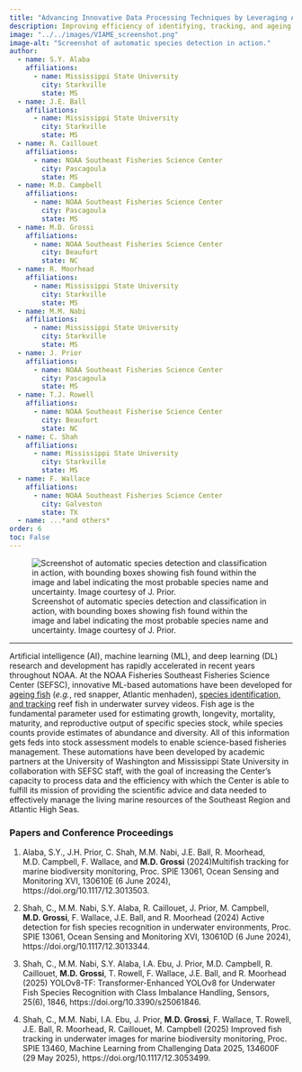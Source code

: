 ```yaml
---
title: "Advancing Innovative Data Processing Techniques by Leveraging AI and ML Technologies"
description: Improving efficiency of identifying, tracking, and ageing fish from video and imagery <br> 2023-present
image: "../../images/VIAME_screenshot.png"
image-alt: "Screenshot of automatic species detection in action."
author:
  - name: S.Y. Alaba
    affiliations:
      - name: Mississippi State University
        city: Starkville
        state: MS    
  - name: J.E. Ball
    affiliations:
      - name: Mississippi State University
        city: Starkville
        state: MS
  - name: R. Caillouet
    affiliations:
      - name: NOAA Southeast Fisheries Science Center
        city: Pascagoula
        state: MS
  - name: M.D. Campbell
    affiliations:
      - name: NOAA Southeast Fisheries Science Center
        city: Pascagoula
        state: MS
  - name: M.D. Grossi
    affiliations:
      - name: NOAA Southeast Fisheries Science Center
        city: Beaufort
        state: NC
  - name: R. Moorhead
    affiliations:
      - name: Mississippi State University
        city: Starkville
        state: MS
  - name: M.M. Nabi
    affiliations:
      - name: Mississippi State University
        city: Starkville
        state: MS  
  - name: J. Prior
    affiliations:
      - name: NOAA Southeast Fisheries Science Center
        city: Pascagoula
        state: MS
  - name: T.J. Rowell
    affiliations:
      - name: NOAA Southeast Fisherise Science Center
        city: Beaufort
        state: NC
  - name: C. Shah
    affiliations:
      - name: Mississippi State University
        city: Starkville
        state: MS
  - name: F. Wallace
    affiliations:
      - name: NOAA Southeast Fisheries Science Center
        city: Galveston
        state: TX
  - name: ...*and others*
order: 6
toc: False
---
```


![Screenshot of automatic species detection and classification in action, with bounding boxes showing fish found within the image and label indicating the most probable species name and uncertainty. Image courtesy of J. Prior.](../../images/VIAME_screenshot.png){fig-alt="Screenshot of automatic species detection in action."}

***

Artificial intelligence (AI), machine learning (ML), and deep learning (DL) research and development has rapidly accelerated in recent years throughout NOAA. At the NOAA Fisheries Southeast Fisheries Science Center (SEFSC), innovative ML-based automations have been developed for [ageing fish](https://www.fisheries.noaa.gov/feature-story/scientists-identify-more-efficient-means-determine-age-fish-using-ai-and-near-infrared){target="_blank"} (*e.g.*, red snapper, Atlantic menhaden), [species identification, and tracking](https://www.fisheries.noaa.gov/feature-story/increasing-efficiency-video-surveys-artificial-intelligence){target="_blank"} reef fish in underwater survey videos. Fish age is the fundamental parameter used for estimating growth, longevity, mortality, maturity, and reproductive output of specific species stock, while species counts provide estimates of abundance and diversity. All of this information gets feds into stock assessment models to enable science-based fisheries management. These automations have been developed by academic partners at the University of Washington and Mississippi State University in collaboration with SEFSC staff, with the goal of increasing the Center's capacity to process data and the efficiency with which the Center is able to fulfill its mission of providing the scientific advice and data needed to effectively manage the living marine resources of the Southeast Region and Atlantic High Seas.

### Papers and Conference Proceedings

1. Alaba, S.Y., J.H. Prior, C. Shah, M.M. Nabi, J.E. Ball, R. Moorhead, M.D. Campbell, F. Wallace, and **M.D. Grossi** (2024)Multifish tracking for marine biodiversity monitoring, Proc. SPIE 13061, Ocean Sensing and Monitoring XVI, 130610E (6 June 2024), https://doi.org/10.1117/12.3013503.

2. Shah, C., M.M. Nabi, S.Y. Alaba, R. Caillouet, J. Prior, M. Campbell, **M.D. Grossi**, F. Wallace, J.E. Ball, and R. Moorhead (2024) Active detection for fish species recognition in underwater environments, Proc. SPIE 13061, Ocean Sensing and Monitoring XVI, 130610D (6 June 2024), https://doi.org/10.1117/12.3013344.

3. Shah, C., M.M. Nabi, S.Y. Alaba, I.A. Ebu, J. Prior, M.D. Campbell, R. Caillouet, **M.D. Grossi**, T. Rowell, F. Wallace, J.E. Ball, and R. Moorhead (2025) YOLOv8-TF: Transformer-Enhanced YOLOv8 for Underwater Fish Species Recognition with Class Imbalance Handling, Sensors, 25(6), 1846, https://doi.org/10.3390/s25061846.

4. Shah, C., M.M. Nabi, I.A. Ebu, J. Prior, **M.D. Grossi**, F. Wallace, T. Rowell, J.E. Ball, R. Moorhead, R. Caillouet, M. Campbell (2025) Improved fish tracking in underwater images for marine biodiversity monitoring, Proc. SPIE 13460, Machine Learning from Challenging Data 2025, 134600F (29 May 2025), https://doi.org/10.1117/12.3053499.